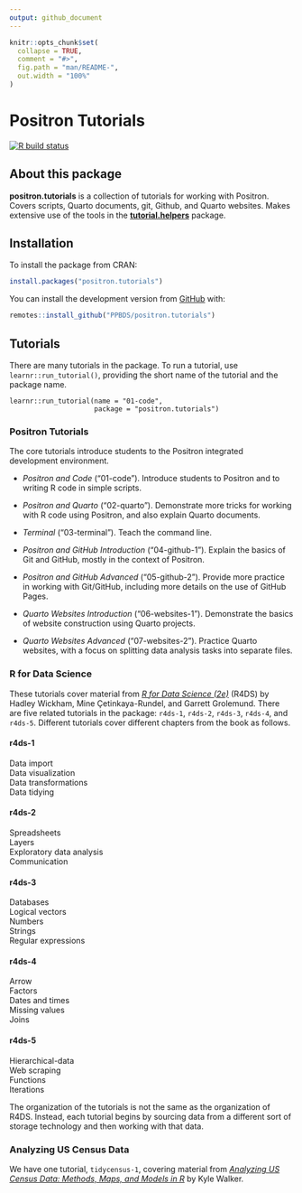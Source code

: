 ```yaml
---
output: github_document
---
```


<!-- README.md is generated from README.Rmd. Edit ONLY this file if you need to make a change in README.md. But, after you edit it, you run `rmarkdown::render("README.Rmd")` in order to create the new README.md, which is the thing which is actually used. Must be a better way of doing this! -->

```r

knitr::opts_chunk$set(
  collapse = TRUE,
  comment = "#>",
  fig.path = "man/README-",
  out.width = "100%"
)
```

# Positron Tutorials

<!-- badges: start -->
[![R build status](https://github.com/PPBDS/positron.tutorials/workflows/R-CMD-check/badge.svg)](https://github.com/PPBDS/positron.tutorials/actions)
<!-- badges: end -->

## About this package

**positron.tutorials** is a collection of tutorials for working with Positron. Covers scripts, Quarto documents, git, Github, and Quarto websites. Makes extensive use of the tools in the **[tutorial.helpers](https://ppbds.github.io/tutorial.helpers/)** package. 

## Installation

To install the package from CRAN:

``` r
install.packages("positron.tutorials")
```

You can install the development version from [GitHub](https://github.com/) with:

``` r
remotes::install_github("PPBDS/positron.tutorials")
```

## Tutorials

There are many tutorials in the package. To run a tutorial, use `learnr::run_tutorial()`, providing the short name of the tutorial and the package name.

```
learnr::run_tutorial(name = "01-code", 
                     package = "positron.tutorials")
```

### Positron Tutorials

The core tutorials introduce students to the Positron integrated development environment.

- *Positron and Code* ("01-code"). Introduce students to Positron and to writing R code in simple scripts. 

- *Positron and Quarto* ("02-quarto"). Demonstrate more tricks for working with R code using Positron, and also explain Quarto documents. 

- *Terminal* ("03-terminal"). Teach the command line. 

- *Positron and GitHub Introduction* ("04-github-1").  Explain the basics of Git and GitHub, mostly in the context of Positron.

- *Positron and GitHub Advanced* ("05-github-2"). Provide more practice in working with Git/GitHub, including more details on the use of GitHub Pages. 

- *Quarto Websites Introduction* ("06-websites-1"). Demonstrate the basics of website construction using Quarto projects.  

- *Quarto Websites Advanced* ("07-websites-2"). Practice Quarto websites, with a focus on splitting data analysis tasks into separate files. 

### R for Data Science

These tutorials cover material from [*R for Data Science (2e)*](https://r4ds.hadley.nz/) (R4DS) by Hadley Wickham, Mine Çetinkaya-Rundel, and Garrett Grolemund. There are five related tutorials in the package: `r4ds-1`, `r4ds-2`, `r4ds-3`, `r4ds-4`, and `r4ds-5`. Different tutorials cover different chapters from the book as follows.

#### r4ds-1

Data import  
Data visualization  
Data transformations  
Data tidying  

#### r4ds-2

Spreadsheets  
Layers  
Exploratory data analysis  
Communication  

#### r4ds-3

Databases  
Logical vectors  
Numbers  
Strings  
Regular expressions  

#### r4ds-4

Arrow  
Factors  
Dates and times  
Missing values  
Joins  

#### r4ds-5

Hierarchical-data  
Web scraping  
Functions  
Iterations  

The organization of the tutorials is not the same as the organization of R4DS. Instead, each tutorial begins by sourcing data from a different sort of storage technology and then working with that data.

### Analyzing US Census Data

We have one tutorial, `tidycensus-1`, covering material from [*Analyzing US Census Data: Methods, Maps, and Models in R*](https://walker-data.com/census-r/index.html) by Kyle Walker.